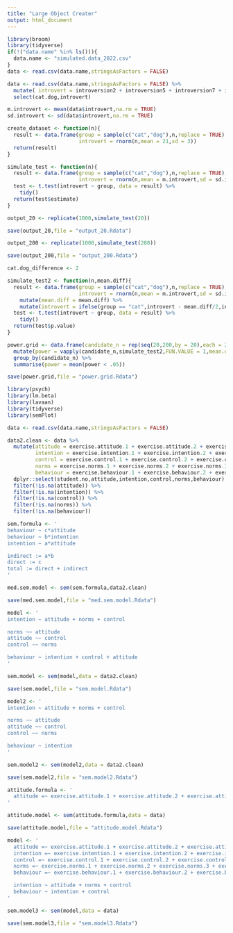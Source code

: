 ```yaml
---
title: "Large Object Creater"
output: html_document
---
```


```r
library(broom)
library(tidyverse)
if(!("data.name" %in% ls())){
  data.name <- "simulated.data_2022.csv"
}
data <- read.csv(data.name,stringsAsFactors = FALSE)
```


```r
data <- read.csv(data.name,stringsAsFactors = FALSE) %>%
  mutate( introvert = introversion2 + introversion5 + introversion7 + introversion8 + introversion10) %>%
  select(cat.dog,introvert)

m.introvert <- mean(data$introvert,na.rm = TRUE)
sd.introvert <- sd(data$introvert,na.rm = TRUE)

create_dataset <- function(n){
  result <- data.frame(group = sample(c("cat","dog"),n,replace = TRUE),
                       introvert = rnorm(n,mean = 21,sd = 3))
  return(result)
}

simulate_test <- function(n){
  result <- data.frame(group = sample(c("cat","dog"),n,replace = TRUE),
                       introvert = rnorm(n,mean = m.introvert,sd = sd.introvert))
  test <- t.test(introvert ~ group, data = result) %>%
    tidy()
  return(test$estimate)
}

output_20 <- replicate(1000,simulate_test(20))

save(output_20,file = "output_20.Rdata")

output_200 <- replicate(1000,simulate_test(200))

save(output_200,file = "output_200.Rdata")

cat.dog_difference <- 2

simulate_test2 <- function(n,mean.diff){
  result <- data.frame(group = sample(c("cat","dog"),n,replace = TRUE),
                       introvert = rnorm(n,mean = m.introvert,sd = sd.introvert)) %>%
    mutate(mean.diff = mean.diff) %>%
    mutate(introvert = ifelse(group == "cat",introvert - mean.diff/2,introvert + mean.diff/2))
  test <- t.test(introvert ~ group, data = result) %>%
    tidy()
  return(test$p.value)
}

power.grid <- data.frame(candidate_n = rep(seq(20,200,by = 20),each = 200)) %>%
  mutate(power = vapply(candidate_n,simulate_test2,FUN.VALUE = 1,mean.diff = cat.dog_difference)) %>%
  group_by(candidate_n) %>%
  summarise(power = mean(power < .05))

save(power.grid,file = "power.grid.Rdata")
```

```r


library(psych)
library(lm.beta)
library(lavaan)
library(tidyverse)
library(semPlot)

data <- read.csv(data.name,stringsAsFactors = FALSE)

data2.clean <- data %>%
  mutate(attitude = exercise.attitude.1 + exercise.attitude.2 + exercise.attitude.3 + exercise.attitude.4 + exercise.attitude.5,
         intention = exercise.intention.1 + exercise.intention.2 + exercise.intention.3 + exercise.intention.4 + exercise.intention.5,
         control = exercise.control.1 + exercise.control.2 + exercise.control.3,
         norms = exercise.norms.1 + exercise.norms.2 + exercise.norms.3 + exercise.norms.4 + exercise.norms.5,
         behaviour = exercise.behaviour.1 + exercise.behaviour.2 + exercise.behaviour.3 + exercise.behaviour.4 + exercise.behaviour.5) %>%
  dplyr::select(student.no,attitude,intention,control,norms,behaviour) %>%
  filter(!is.na(attitude)) %>%
  filter(!is.na(intention)) %>%
  filter(!is.na(control)) %>%
  filter(!is.na(norms)) %>%
  filter(!is.na(behaviour))

sem.formula <- '
behaviour ~ c*attitude
behaviour ~ b*intention
intention ~ a*attitude

indirect := a*b
direct := c
total := direct + indirect
'

med.sem.model <- sem(sem.formula,data2.clean)

save(med.sem.model,file = "med.sem.model.Rdata")

model <- '
intention ~ attitude + norms + control

norms ~~ attitude
attitude ~~ control
control ~~ norms

behaviour ~ intention + control + attitude
'

sem.model <- sem(model,data = data2.clean)

save(sem.model,file = "sem.model.Rdata")

model2 <- '
intention ~ attitude + norms + control

norms ~~ attitude
attitude ~~ control
control ~~ norms

behaviour ~ intention
'

sem.model2 <- sem(model2,data = data2.clean)

save(sem.model2,file = "sem.model2.Rdata")

attitude.formula <- '
  attitude =~ exercise.attitude.1 + exercise.attitude.2 + exercise.attitude.3 + exercise.attitude.4 + exercise.attitude.5
'

attitude.model <- sem(attitude.formula,data = data)

save(attitude.model,file = "attitude.model.Rdata")

model <- '
  attitude =~ exercise.attitude.1 + exercise.attitude.2 + exercise.attitude.3 + exercise.attitude.4 + exercise.attitude.5
  intention =~ exercise.intention.1 + exercise.intention.2 + exercise.intention.3 + exercise.intention.4 + exercise.intention.5
  control =~ exercise.control.1 + exercise.control.2 + exercise.control.3
  norms =~ exercise.norms.1 + exercise.norms.2 + exercise.norms.3 + exercise.norms.4 + exercise.norms.5
  behaviour =~ exercise.behaviour.1 + exercise.behaviour.2 + exercise.behaviour.3 + exercise.behaviour.4 + exercise.behaviour.5

  intention ~ attitude + norms + control
  behaviour ~ intention + control
'

sem.model3 <- sem(model,data = data)

save(sem.model3,file = "sem.model3.Rdata")
```